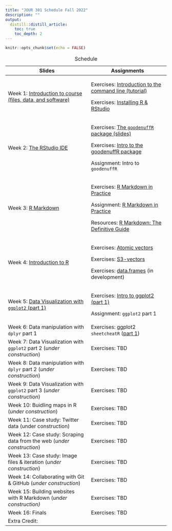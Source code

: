```yaml
---
title: "JOUR 301 Schedule Fall 2022"
description: ""
output:
  distill::distill_article:
    toc: true
    toc_depth: 2
---
```


```r
knitr::opts_chunk$set(echo = FALSE)
```

+---------------------------------------------------------------------------------------------------------------------------------------+------------------------------------------------------------------------------------------------------------------------------+
| Slides                                                                                                                                | Assignments                                                                                                                  |
+=======================================================================================================================================+==============================================================================================================================+
| Week 1: [Introduction to course (files, data, and software)](https://mjfrigaard.github.io/FA22-JOUR301/slides/intro-to-course.html#1) | Exercises: [Introduction to the command line (tutorial)](https://mjfrigaard.shinyapps.io/command-line/)                      |
|                                                                                                                                       |                                                                                                                              |
|                                                                                                                                       | Exercises: [Installing R & RStudio](https://mjfrigaard.github.io/FA22-JOUR301/exercises/install-r-rstudio.html)              |
+---------------------------------------------------------------------------------------------------------------------------------------+------------------------------------------------------------------------------------------------------------------------------+
| Week 2: [The RStudio IDE](https://mjfrigaard.github.io/FA22-JOUR301/slides/rstudio-ide-intro.html)                                    | Exercises: [The `goodenuffR` package (slides)](https://mjfrigaard.github.io/FA22-JOUR301/exercises/intro-to-goodenuffR.html) |
|                                                                                                                                       |                                                                                                                              |
|                                                                                                                                       | Exercises: [Intro to the goodenuffR package](https://mjfrigaard.github.io/FA22-JOUR301/exercises/goodenuffR.html)            |
|                                                                                                                                       |                                                                                                                              |
|                                                                                                                                       | Assignment: Intro to `goodenuffR`                                                                                            |
+---------------------------------------------------------------------------------------------------------------------------------------+------------------------------------------------------------------------------------------------------------------------------+
| Week 3: [R Markdown](https://mjfrigaard.github.io/FA22-JOUR301/slides/intro-to-rmarkdown.html)                                        | Exercises: [R Markdown in Practice](https://mjfrigaard.github.io/FA22-JOUR301/exercises/rmarkdown-in-practice.html)          |
|                                                                                                                                       |                                                                                                                              |
|                                                                                                                                       | Assignment: [R Markdown in Practice](https://mjfrigaard.github.io/FA22-JOUR301/assignments/wk3-rmarkdown-in-practice.Rmd)    |
|                                                                                                                                       |                                                                                                                              |
|                                                                                                                                       | Resources: [R Markdown: The Definitive Guide](https://bookdown.org/yihui/rmarkdown/)                                         |
+---------------------------------------------------------------------------------------------------------------------------------------+------------------------------------------------------------------------------------------------------------------------------+
| Week 4: [Introduction to R](https://mjfrigaard.github.io/FA22-JOUR301/slides/intro-r-prog.html#1)                                     | Exercises: [Atomic vectors](https://mjfrigaard.shinyapps.io/atomic-vectors/)                                                 |
|                                                                                                                                       |                                                                                                                              |
|                                                                                                                                       | Exercises: [S3-vectors](https://mjfrigaard.shinyapps.io/S3-vectors/)                                                         |
|                                                                                                                                       |                                                                                                                              |
|                                                                                                                                       | Exercises: [data.frames](https://mjfrigaard.shinyapps.io/dataframes/) (in development)                                       |
+---------------------------------------------------------------------------------------------------------------------------------------+------------------------------------------------------------------------------------------------------------------------------+
| Week 5: [Data Visualization with `ggplot2` (part 1)](https://mjfrigaard.github.io/FA22-JOUR301/slides/ggp2-part-01.html)              | Exercises: [Intro to ggplot2 (part 1)](https://mjfrigaard.github.io/FA22-JOUR301/exercises/intro-to-ggplot2.html)            |
|                                                                                                                                       |                                                                                                                              |
|                                                                                                                                       | Assignment: `ggplot2` part 1                                                                                                 |
+---------------------------------------------------------------------------------------------------------------------------------------+------------------------------------------------------------------------------------------------------------------------------+
| Week 6: Data manipulation with `dplyr` part 1                                                                                         | Exercises: ggplot2 `sheetcheatR` ([part 1](https://mjfrigaard.shinyapps.io/ggp2-01/))                                        |
+---------------------------------------------------------------------------------------------------------------------------------------+------------------------------------------------------------------------------------------------------------------------------+
| Week 7: Data Visualization with `ggplot2` part 2 (*under construction*)                                                               | Exercises: TBD                                                                                                               |
+---------------------------------------------------------------------------------------------------------------------------------------+------------------------------------------------------------------------------------------------------------------------------+
| Week 8: Data manipulation with `dplyr` part 2 (*under construction*)                                                                  | Exercises: TBD                                                                                                               |
+---------------------------------------------------------------------------------------------------------------------------------------+------------------------------------------------------------------------------------------------------------------------------+
| Week 9: Data Visualization with `ggplot2` part 3 (*under construction*)                                                               | Exercises: TBD                                                                                                               |
+---------------------------------------------------------------------------------------------------------------------------------------+------------------------------------------------------------------------------------------------------------------------------+
| Week 10: Buidling maps in R (*under construction*)                                                                                    | Exercises: TBD                                                                                                               |
+---------------------------------------------------------------------------------------------------------------------------------------+------------------------------------------------------------------------------------------------------------------------------+
| Week 11: Case study: Twitter data (under construction)                                                                                | Exercises: TBD                                                                                                               |
+---------------------------------------------------------------------------------------------------------------------------------------+------------------------------------------------------------------------------------------------------------------------------+
| Week 12: Case study: Scraping data from the web (*under construction*)                                                                | Exercises: TBD                                                                                                               |
+---------------------------------------------------------------------------------------------------------------------------------------+------------------------------------------------------------------------------------------------------------------------------+
| Week 13: Case study: Image files & iteration (*under construction*)                                                                   | Exercises: TBD                                                                                                               |
+---------------------------------------------------------------------------------------------------------------------------------------+------------------------------------------------------------------------------------------------------------------------------+
| Week 14: Collaborating with Git & GitHub (*under construction*)                                                                       | Exercises: TBD                                                                                                               |
+---------------------------------------------------------------------------------------------------------------------------------------+------------------------------------------------------------------------------------------------------------------------------+
| Week 15: Building websites with R Markdown (*under construction)*                                                                     | Exercises: TBD                                                                                                               |
+---------------------------------------------------------------------------------------------------------------------------------------+------------------------------------------------------------------------------------------------------------------------------+
| Week 16: Finals                                                                                                                       | Exercises: TBD                                                                                                               |
+---------------------------------------------------------------------------------------------------------------------------------------+------------------------------------------------------------------------------------------------------------------------------+
| Extra Credit:                                                                                                                         |                                                                                                                              |
+---------------------------------------------------------------------------------------------------------------------------------------+------------------------------------------------------------------------------------------------------------------------------+

: Schedule
